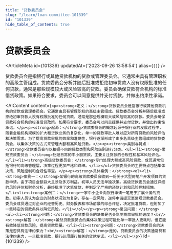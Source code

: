 ```yaml
---
title: "贷款委员会"
slug: "/learn/loan-committee-101339"
id: "101339"
hide_table_of_contents: true
---
```



# 贷款委员会

<ArticleMeta id={101339} updatedAt={'2023-09-26 13:58:54'} alias={`[]`} />
<div className='border-solid border-b border-t-0 my-4 border-[var(--ifm-color-gray-300)]' />

贷款委员会是指银行或其他贷款机构的贷款或管理委员会。它通常由具有管理职权的高级主管组成。贷款委员会分析并随后批准或拒绝初审贷款人没有权限批准的任何贷款，通常是那些规模较大或风险较高的贷款。委员会确保贷款符合机构的标准借贷政策。如果符合要求，委员会可以同意提供并支付贷款，并做出约束性承诺。

<AIContent content={`<p><strong>定义：</strong>贷款委员会是指银行或其他贷款机构的贷款或管理委员会。它通常由具有管理职权的高级主管组成。贷款委员会分析并随后批准或拒绝初审贷款人没有权限批准的任何贷款，通常是那些规模较大或风险较高的贷款。委员会确保贷款符合机构的标准借贷政策。如果符合要求，委员会可以同意提供并支付贷款，并做出约束性承诺。</p><p><strong>起源：</strong>贷款委员会的概念起源于银行业的发展过程中，随着金融机构规模的扩大和贷款业务的复杂化，单一的贷款审批人难以应对所有贷款的风险评估和决策需求。为了提高贷款审批的效率和准确性，银行逐渐形成了由多名高级主管组成的贷款委员会，以集体决策的方式来管理大额和高风险贷款。</p><p><strong>类别与特点：</strong>贷款委员会可以根据不同的贷款类型和风险级别进行分类。<ul><li><strong>常规贷款委员会：</strong>处理日常的中小额贷款，主要关注贷款的合规性和基本风险评估。</li><li><strong>高级贷款委员会：</strong>专门处理大额或高风险贷款，成员通常包括银行的高级管理层，决策过程更加严格和详细。</li></ul>贷款委员会的主要特点包括集体决策、风险控制和合规性审查。</p><p><strong>具体案例：</strong><ol><li><strong>案例一：</strong>某银行的高级贷款委员会收到一份关于大型房地产开发项目的贷款申请。由于项目金额巨大且涉及多方利益，初审人员无法单独决策。高级贷款委员会通过详细的风险评估和财务分析，最终批准了这笔贷款，并制定了严格的还款计划和风险控制措施。</li><li><strong>案例二：</strong>一家中小企业向银行申请一笔用于扩展业务的贷款。初审人员认为企业的财务状况较为复杂，存在一定风险，遂将申请提交至常规贷款委员会。委员会成员通过对企业的经营历史、财务报表和市场前景的综合评估，决定批准贷款，但附加了一些特定的贷款条件以降低风险。</li></ol></p><p><strong>常见问题：</strong><ul><li><strong>问题：</strong>贷款委员会的决策是否会影响贷款审批的速度？<br/><strong>解答：</strong>虽然贷款委员会的集体决策过程可能比单一审批人更耗时，但它能有效降低贷款风险，提高贷款质量。</li><li><strong>问题：</strong>贷款委员会的决策是否具有法律约束力？<br/><strong>解答：</strong>是的，贷款委员会的决策通常具有法律约束力，一旦批准贷款，银行必须履行相关的贷款承诺。</li></ul></p>`} id={101339} />
